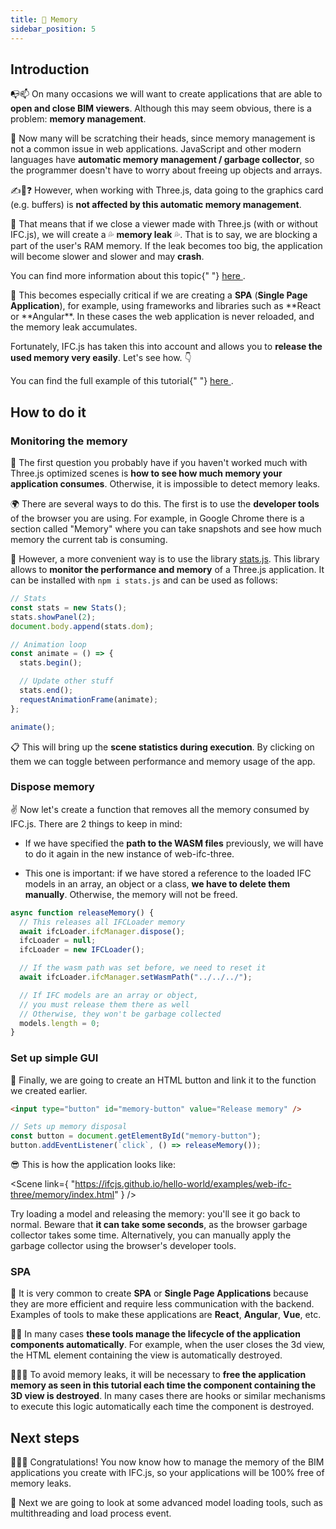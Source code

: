 ```yaml
---
title: 🧠 Memory
sidebar_position: 5
---
```



## Introduction

📭📫
On many occasions we will want to create applications that are able to **open and close BIM viewers**. Although this may seem obvious, there is a problem: **memory management**.

🤔
Now many will be scratching their heads, since memory management is not a common issue in web applications. JavaScript and other modern languages have **automatic memory management / garbage collector**, so the programmer doesn't have to worry about freeing up objects and arrays.

✍🤖❓
However, when working with Three.js, data going to the graphics card (e.g. buffers) is **not affected by this automatic memory management**.

🤕
That means that if we close a viewer made with Three.js (with or without IFC.js), we will create a 💦 **memory leak** 💦. That is to say, we are blocking a part of the user's RAM memory. If the leak becomes too big, the application will become slower and slower and may **crash**.

<IfcAlert>
  You can find more information about this topic{" "}
  <a href="https://threejs.org/docs/#manual/en/introduction/How-to-dispose-of-objects">
    here
  </a>
  .
</IfcAlert>

🚀
This becomes especially critical if we are creating a **SPA** (**Single Page Application**), for example, using frameworks and libraries such as **React or **Angular\*\*. In these cases the web application is never reloaded, and the memory leak accumulates.

Fortunately, IFC.js has taken this into account and allows you to **release the used memory very easily**. Let's see how. 👇

<IfcCard>
  You can find the full example of this tutorial{" "}
  <a href="https://github.com/IFCjs/hello-world/tree/main/examples/web-ifc-three/memory">
    here
  </a>
  .
</IfcCard>

## How to do it

### Monitoring the memory

👀
The first question you probably have if you haven't worked much with Three.js optimized scenes is **how to see how much memory your application consumes**. Otherwise, it is impossible to detect memory leaks.

🌍
There are several ways to do this. The first is to use the **developer tools** of the browser you are using. For example, in Google Chrome there is a section called "Memory" where you can take snapshots and see how much memory the current tab is consuming.

🤖
However, a more convenient way is to use the library [stats.js](https://github.com/mrdoob/stats.js/). This library allows to **monitor the performance and memory** of a Three.js application. It can be installed with `npm i stats.js` and can be used as follows:

```js
// Stats
const stats = new Stats();
stats.showPanel(2);
document.body.append(stats.dom);

// Animation loop
const animate = () => {
  stats.begin();

  // Update other stuff
  stats.end();
  requestAnimationFrame(animate);
};

animate();
```

📋
This will bring up the **scene statistics during execution**. By clicking on them we can toggle between performance and memory usage of the app.

### Dispose memory

✌
Now let's create a function that removes all the memory consumed by IFC.js. There are 2 things to keep in mind:

- If we have specified the **path to the WASM files** previously, we will have to do it again in the new instance of web-ifc-three.

- This one is important: if we have stored a reference to the loaded IFC models in an array, an object or a class, **we have to delete them manually**. Otherwise, the memory will not be freed.

```js
async function releaseMemory() {
  // This releases all IFCLoader memory
  await ifcLoader.ifcManager.dispose();
  ifcLoader = null;
  ifcLoader = new IFCLoader();

  // If the wasm path was set before, we need to reset it
  await ifcLoader.ifcManager.setWasmPath("../../../");

  // If IFC models are an array or object,
  // you must release them there as well
  // Otherwise, they won't be garbage collected
  models.length = 0;
}
```

### Set up simple GUI

💅
Finally, we are going to create an HTML button and link it to the function we created earlier.

```html
<input type="button" id="memory-button" value="Release memory" />
```

```js
// Sets up memory disposal
const button = document.getElementById("memory-button");
button.addEventListener(`click`, () => releaseMemory());
```

😎 This is how the application looks like:

<Scene
  link={
    "https://ifcjs.github.io/hello-world/examples/web-ifc-three/memory/index.html"
  }
/>

Try loading a model and releasing the memory: you'll see it go back to normal. Beware that **it can take some seconds**, as the browser garbage collector takes some time. Alternatively, you can manually apply the garbage collector using the browser's developer tools.

### SPA

🌈
It is very common to create **SPA** or **Single Page Applications** because they are more efficient and require less communication with the backend. Examples of tools to make these applications are **React**, **Angular**, **Vue**, etc.

👶👴
In many cases **these tools manage the lifecycle of the application components automatically**. For example, when the user closes the 3d view, the HTML element containing the view is automatically destroyed.

🚧🚧🚧
To avoid memory leaks, it will be necessary to **free the application memory as seen in this tutorial each time the component containing the 3D view is destroyed**. In many cases there are hooks or similar mechanisms to execute this logic automatically each time the component is destroyed.

## Next steps

🎉🎉🎉
Congratulations! You now know how to manage the memory of the BIM applications you create with IFC.js, so your applications will be 100% free of memory leaks.

💪
Next we are going to look at some advanced model loading tools, such as multithreading and load process event.
